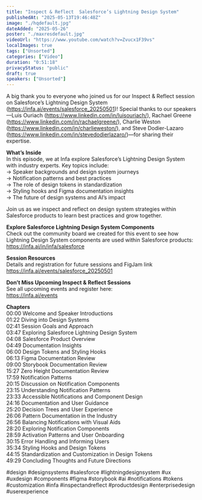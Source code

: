 ```yaml
---
title: "Inspect & Reflect  Salesforce’s Lightning Design System"
publishedAt: "2025-05-13T19:46:48Z"
image: "./hqdefault.jpg"
dateAdded: "2025-05-26"
poster: "./maxresdefault.jpg"
videoUrl: "https://www.youtube.com/watch?v=Zvucx1F39vs"
localImages: true
tags: ["Unsorted"]
categories: ["Video"]
duration: "0:51:18"
privacyStatus: "public"
draft: true
speakers: ["Unsorted"]
---
```

A big thank you to everyone who joined us for our Inspect & Reflect session on Salesforce’s Lightning Design System (https://infa.ai/events/salesforce_20250501)! Special thanks to our speakers—Luis Ouriach (https://www.linkedin.com/in/luisouriach/), Rachael Greene (https://www.linkedin.com/in/rachaelgreene/), Charlie Weston (https://www.linkedin.com/in/charlieweston/), and Steve Dodier-Lazaro (https://www.linkedin.com/in/stevedodierlazaro/)—for sharing their expertise.

**What’s Inside**  
In this episode, we at Infa explore Salesforce’s Lightning Design System with industry experts. Key topics include:  
→ Speaker backgrounds and design system journeys  
→ Notification patterns and best practices  
→ The role of design tokens in standardization  
→ Styling hooks and Figma documentation insights  
→ The future of design systems and AI’s impact

Join us as we inspect and reflect on design system strategies within Salesforce products to learn best practices and grow together.

**Explore Salesforce Lightning Design System Components**  
Check out the community board we created for this event to see how Lightning Design System components are used within Salesforce products:  
https://infa.ai/in/infa/salesforce

**Session Resources**  
Details and registration for future sessions and FigJam link  
  https://infa.ai/events/salesforce_20250501

**Don’t Miss Upcoming Inspect & Reflect Sessions**  
See all upcoming events and register here:  
https://infa.ai/events

**Chapters**  
00:00 Welcome and Speaker Introductions  
01:22 Diving into Design Systems  
02:41 Session Goals and Approach  
03:47 Exploring Salesforce Lightning Design System  
04:08 Salesforce Product Overview  
04:49 Documentation Insights  
06:00 Design Tokens and Styling Hooks  
06:13 Figma Documentation Review  
09:00 Storybook Documentation Review  
15:27 Zero Height Documentation Review  
17:59 Notification Patterns  
20:15 Discussion on Notification Components  
23:15 Understanding Notification Patterns  
23:33 Accessible Notifications and Component Design  
24:16 Documentation and User Guidance  
25:20 Decision Trees and User Experience  
26:06 Pattern Documentation in the Industry  
26:56 Balancing Notifications with Visual Aids  
28:20 Exploring Notification Components  
28:59 Activation Patterns and User Onboarding  
30:15 Error Handling and Informing Users  
35:34 Styling Hooks and Design Tokens  
44:15 Standardization and Customization in Design Tokens  
49:29 Concluding Thoughts and Future Directions

#design #designsystems #salesforce #lightningdesignsystem #ux #uxdesign #components #figma #storybook #ai #notifications #tokens #customization #infa #inspectandreflect #productdesign #enterprisedesign #userexperience
